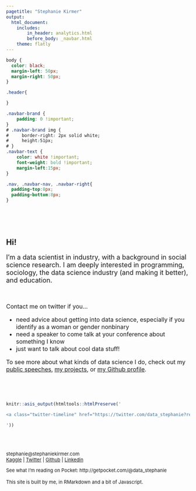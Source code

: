 ```yaml
---
pagetitle: "Stephanie Kirmer"
output: 
  html_document:
    includes:
        in_header: analytics.html
        before_body: _navbar.html
    theme: flatly
---
```



```css
body {
  color: black;
  margin-left: 50px;
  margin-right: 50px;
}

.header{

}

.navbar-brand {
    padding: 0 !important;
}
# .navbar-brand img {
#     border-right: 2px solid white;
#     height:51px;
# }
.navbar-text {
    color: white !important;
    font-weight: bold !important;
    margin-left:15px;
}

.nav, .navbar-nav, .navbar-right{
  padding-top:8px;
  padding-bottom:8px;
}

```


<BR>
<BR>
<BR>
<div class = "header">
# Hi! 

<font size = 4>

I'm a data scientist in industry, with a background in social science research. I am deeply interested in programming, sociology, the data science industry (and making it better), and education.  

</font>

<BR>

<font size = 3>

Contact me on twitter if you...

 * need advice about getting into data science, especially if you identify as a woman or gender nonbinary  
 * need a speaker to come talk at your conference about something I know  
 * just want to talk about cool data stuff!

To see more about what kinds of data science I do, check out my [public speeches](events.html), [my projects](projects.html), 
or [my Github profile](http://github.com/skirmer).

</font>
</div>
<BR>



<BR>
```r

knitr::asis_output(htmltools::htmlPreserve('

<a class="twitter-timeline" href="https://twitter.com/data_stephanie?ref_src=twsrc%5Etfw" data-height=1100 data-width=400  data-chrome="nofooter">Tweets by data_stephanie</a> <script async src="https://platform.twitter.com/widgets.js" charset="utf-8"></script>

'))

```

<font size = 2>

<BR>
<BR>
<BR>
stephanie@stephaniekirmer.com 
<BR> [Kaggle](http://www.kaggle.com/skirmer) | [Twitter](https://twitter.com/data_stephanie) | [Github](http://github.com/skirmer) | [Linkedin](http://linkedin.com/in/skirmer)

See what I'm reading on Pocket: http://getpocket.com/@data_stephanie   
<BR>
This site is built by me, in RMarkdown and a bit of Javascript.